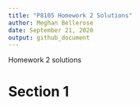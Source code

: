 ```yaml
---
title: "P8105 Homework 2 Solutions"
author: Meghan Bellerose
date: September 21, 2020
output: github_document
---
```


Homework 2 solutions

# Section 1



